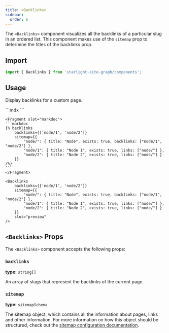 ```yaml
---
title: <Backlinks>
sidebar:
  order: 6
---
```



The `<Backlinks>` component visualizes all the backlinks of a particular slug in an ordered list.
This component makes use of the `sitemap` prop to determine the titles of the backlinks prop.

## Import
```jsx
import { Backlinks } from 'starlight-site-graph/components';
```

## Usage

Display backlinks for a custom page.

<Preview>
	```mdx
	<Backlinks
		backlinks={['node/1', 'node/2']}
		sitemap={{
			"node/": { title: "Node", exists: true, backlinks: ["node/1", "node/2"] },
			"node/1": { title: "Node 1", exists: true, links: ["node/"] },
			"node/2": { title: "Node 2", exists: true, links: ["node/"] }
		}}
	/>
	```

	<Fragment slot="markdoc">
	```markdoc
	{% backlinks
		backlinks={['node/1', 'node/2']}
		sitemap={{
			"node/": { title: "Node", exists: true, backlinks: ["node/1", "node/2"] },
			"node/1": { title: "Node 1", exists: true, links: ["node/"] },
			"node/2": { title: "Node 2", exists: true, links: ["node/"] }
		}}
	/%}
	```
	</Fragment>

	<Backlinks
		backlinks={['node/1', 'node/2']}
		sitemap={{
			"node/": { title: "Node", exists: true, backlinks: ["node/1", "node/2"] },
			"node/1": { title: "Node 1", exists: true, links: ["node/"] },
			"node/2": { title: "Node 2", exists: true, links: ["node/"] }
		}}
		slot="preview"
	/>
</Preview>

## `<Backlinks>` Props

The `<Backlinks>` component accepts the following props:

### `backlinks`
**type:** `string[]`

An array of slugs that represent the backlinks of the current page.

### `sitemap`
**type:** `sitemapSchema`

The sitemap object, which contains all the information about pages, links and other information.
For more information on how this object should be structured, check out the [sitemap configuration documentation](/starlight-site-graph/configuration/sitemap/).
